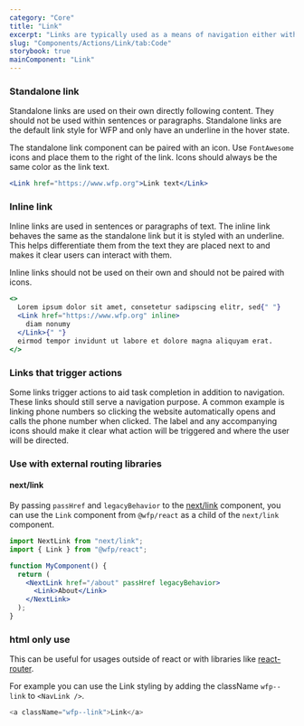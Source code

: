 ```yaml
---
category: "Core"
title: "Link"
excerpt: "Links are typically used as a means of navigation either within the application, to a place outside, or to a resource."
slug: "Components/Actions/Link/tab:Code"
storybook: true
mainComponent: "Link"
---
```


### Standalone link

Standalone links are used on their own directly following content. They should not be used within sentences or paragraphs. Standalone links are the default link style for WFP and only have an underline in the hover state.

The standalone link component can be paired with an icon. Use `FontAwesome` icons and place them to the right of the link. Icons should always be the same color as the link text.

```jsx live
<Link href="https://www.wfp.org">Link text</Link>
```

### Inline link

Inline links are used in sentences or paragraphs of text. The inline link behaves the same as the standalone link but it is styled with an underline. This helps differentiate them from the text they are placed next to and makes it clear users can interact with them.

Inline links should not be used on their own and should not be paired with icons.

```jsx live
<>
  Lorem ipsum dolor sit amet, consetetur sadipscing elitr, sed{" "}
  <Link href="https://www.wfp.org" inline>
    diam nonumy
  </Link>{" "}
  eirmod tempor invidunt ut labore et dolore magna aliquyam erat.
</>
```

### Links that trigger actions

Some links trigger actions to aid task completion in addition to navigation. These links should still serve a navigation purpose. A common example is linking phone numbers so clicking the website automatically opens and calls the phone number when clicked. The label and any accompanying icons should make it clear what action will be triggered and where the user will be directed.

### Use with external routing libraries

#### next/link

By passing `passHref` and `legacyBehavior` to the [next/link](https://nextjs.org/docs/api-reference/next/link) component, you can use the `Link` component from `@wfp/react` as a child of the `next/link` component.

```jsx
import NextLink from "next/link";
import { Link } from "@wfp/react";

function MyComponent() {
  return (
    <NextLink href="/about" passHref legacyBehavior>
      <Link>About</Link>
    </NextLink>
  );
}
```

### html only use

This can be useful for usages outside of react or with libraries like [react-router](https://reactrouter.com).

For example you can use the Link styling by adding the className `wfp--link` to `<NavLink />`.

```js
<a className="wfp--link">Link</a>
```
